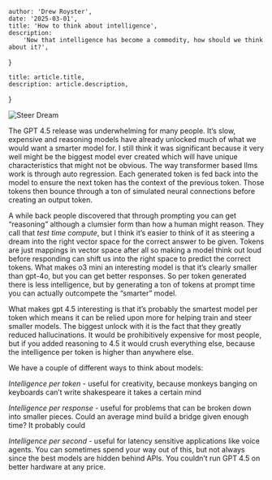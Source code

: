 
    author: 'Drew Royster',
    date: '2025-03-01',
    title: 'How to think about intelligence',
    description:
        'Now that intelligence has become a commodity, how should we think about it?',
}

    title: article.title,
    description: article.description,
}


<Image src={dream} alt="Steer Dream"/>

The GPT 4.5 release was underwhelming for many people. It’s slow, expensive and reasoning models have already unlocked much of what we would want a smarter model for. I still think it was significant because it very well might be the biggest model ever created which will have unique characteristics that might not be obvious. The way transformer based llms work is through auto regression. Each generated token is fed back into the model to ensure the next token has the context of the previous token. Those tokens then bounce through a ton of simulated neural connections before creating an output token.

A while back people discovered that through prompting you can get “reasoning” although a clumsier form than how a human might reason. They call that _test time compute_, but I think it’s easier to think of it as steering a dream into the right vector space for the correct answer to be given. Tokens are just mappings in vector space after all so making a model think out loud before responding can shift us into the right space to predict the correct tokens. What makes o3 mini an interesting model is that it’s clearly smaller than gpt-4o, but you can get better responses. So per token generated there is less intelligence, but by generating a ton of tokens at prompt time you can actually outcompete the “smarter” model.

What makes gpt 4.5 interesting is that it’s probably the smartest model per token which means it can be relied upon more for helping train and steer smaller models. The biggest unlock with it is the fact that they greatly reduced hallucinations. It would be prohibitively expensive for most people, but if you added reasoning to 4.5 it would crush everything else, because the intelligence per token is higher than anywhere else.

We have a couple of different ways to think about models:

_Intelligence per token_ - useful for creativity, because monkeys banging on keyboards can’t write shakespeare it takes a certain mind

_Intelligence per response_ - useful for problems that can be broken down into smaller pieces. Could an average mind build a bridge given enough time? It probably could

_Intelligence per second_ - useful for latency sensitive applications like voice agents. You can sometimes spend your way out of this, but not always since the best models are hidden behind APIs. You couldn’t run GPT 4.5 on better hardware at any price.
